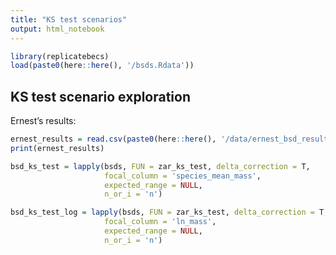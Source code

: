 ```yaml
---
title: "KS test scenarios"
output: html_notebook
---
```

```r
library(replicatebecs)
load(paste0(here::here(), '/bsds.Rdata'))
```

## KS test scenario exploration

Ernest's results:

```r
ernest_results = read.csv(paste0(here::here(), '/data/ernest_bsd_results.csv'))
print(ernest_results)
```


```r

bsd_ks_test = lapply(bsds, FUN = zar_ks_test, delta_correction = T,
                     focal_column = 'species_mean_mass',
                     expected_range = NULL,
                     n_or_i = 'n')

bsd_ks_test_log = lapply(bsds, FUN = zar_ks_test, delta_correction = T,
                     focal_column = 'ln_mass',
                     expected_range = NULL, 
                     n_or_i = 'n')

```